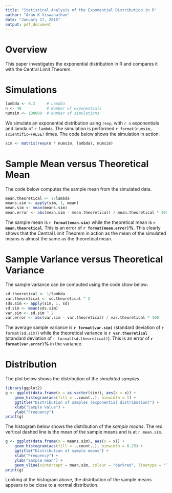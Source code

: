 ```yaml
---
title: "Statistical Analysis of the Exponential Distribution in R"
author: "Arun K Viswanathan"
date: "January 17, 2015"
output: pdf_document
---
```


# Overview

This paper investigates the exponential distribution in R and compares it with 
the Central Limit Theorem.  

# Simulations

```r
lambda <- 0.2     # Lamdba
n <- 40           # Number of exponentials
numsim <- 100000  # Number of simulations
```

We simulate an exponential distribution using `rexp`, with `r n` exponentials 
and lamda of `r lambda`. The simulation is performed 
`r format(numsim, scientific=FALSE)` times.  The code below shows the 
simulation in action:

```r
sim <- matrix(rexp(n * numsim, lambda), numsim) 
```

# Sample Mean versus Theoretical Mean

The code below computes the sample mean from the simulated data.

```r
mean.theoretical <- 1/lambda
means.sim <- apply(sim, 1, mean)
mean.sim <- mean(means.sim)
mean.error <- abs(mean.sim - mean.theoretical) / mean.theoretical * 100
```

The sample mean is **`r format(mean.sim)`** while the theoretical mean is 
**`r mean.theoretical`**. This is an error of **`r format(mean.error)`%**. This
clearly shows that the Central Limit Theorem in action as the mean of the
simulated means is almost the same as the theoretical mean.

# Sample Variance versus Theoretical Variance

The sample variance can be computed using the code show below:

```r
sd.theoretical <- 1/lambda
var.theoretical <- sd.theoretical ^ 2
sds.sim <- apply(sim, 1, sd)
sd.sim <- mean(sds.sim)
var.sim <- sd.sim ^ 2
var.error <- abs(var.sim - var.theoretical) / var.theoretical * 100
```

The average sample variance is **`r format(var.sim)`** (standard deviation of 
`r format(sd.sim)`) while the theoretical variance is 
**`r var.theoretical`** (standard deviation of `r format(sd.theoretical)`). 
This is an error of **`r format(var.error)`%** in the variance.

# Distribution

The plot below shows the distribution of the _simulated samples_.

```r
library(ggplot2)
g <- ggplot(data.frame(x = as.vector(sim)), aes(x = x)) +
    geom_histogram(aes(fill = ..count..), binwidth = 1) +
    ggtitle("Distribution of samples (exponential distribution)") +
    xlab("Sample Value") +
    ylab("Frequency") 
print(g)
````

The histogram below shows the distribution of the _sample means_. The red 
vertical dashed line is the mean of the sample means and is at `r mean.sim`.

```r
g <- ggplot(data.frame(x = means.sim), aes(x = x)) +
    geom_histogram(aes(fill = ..count..), binwidth = 0.25) +
    ggtitle("Distribution of sample means") +
    xlab("Frequency") +
    ylab("Sample mean") +
    geom_vline(xintercept = mean.sim, colour = "darkred", linetype = "longdash")
print(g)
```

Looking at the histogram above, the distribution of the sample means appears
to be close to a normal distribution.

